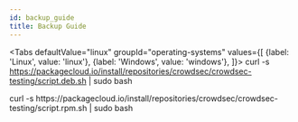 ```yaml
---
id: backup_guide
title: Backup Guide
---
```


<Tabs
  defaultValue="linux"
  groupId="operating-systems"
  values={[
    {label: 'Linux', value: 'linux'},
    {label: 'Windows', value: 'windows'},
  ]}>
  <TabItem value="linux">
    <CodeBlock className="language-bash">
      curl -s https://packagecloud.io/install/repositories/crowdsec/crowdsec-testing/script.deb.sh | sudo bash
    </CodeBlock>
  </TabItem>
  
  <TabItem value="windows">
    <CodeBlock className="language-bash">
      curl -s https://packagecloud.io/install/repositories/crowdsec/crowdsec-testing/script.rpm.sh | sudo bash
    </CodeBlock>
  </TabItem>
</Tabs>